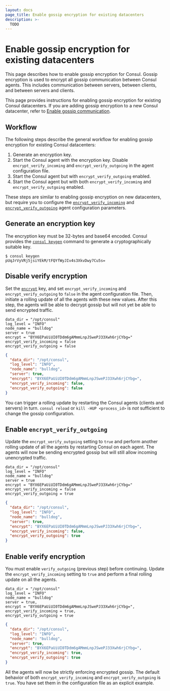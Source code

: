 ```yaml
---
layout: docs
page_title: Enable gossip encryption for existing datacenters
description: >-
  TODO
---
```


# Enable gossip encryption for existing datacenters

This page describes how to enable gossip encryption for Consul. Gossip encryption is used to encrypt all gossip communication between Consul agents. This includes communication between servers, between clients, and between servers and clients.

This page provides instructions for enabling gossip encryption for existing Consul datacenters. If you are adding gossip encryption to a new Consul datacenter, refer to [Enable gossip communication](/consul/docs/secure-consul/encryption/gossip/enable.mdx).

## Workflow

The following steps describe the general workflow for enabling gossip encryption for existing Consul datacenters:

1. Generate an encryption key.
1. Start the Consul agent with the encryption key. Disable `encrypt_verify_incoming` and `encrypt_verify_outgoing` in the agent configuration file.
1. Start the Consul agent but with `encrypt_verify_outgoing` enabled.
1. Start the Consul agent but with both `encrypt_verify_incoming` and `encrypt_verify_outgoing` enabled.

These steps are similar to enabling gossip encryption on new datacenters, but require you to configure the  [`encrypt_verify_incoming`](/consul/docs/agent/config/config-files#encrypt_verify_incoming) and [`encrypt_verify_outgoing`](/consul/docs/agent/config/config-files#encrypt_verify_outgoing) agent configuration parameters.

## Generate an encryption key

The encryption key must be 32-bytes and base64 encoded. Consul provides the [`consul keygen`](/consul/commands/keygen) command to generate a cryptographically suitable key.

```shell-session
$ consul keygen
pUqJrVyVRj5jsiYEkM/tFQYfWyJIv4s3XkvDwy7Cu5s=
```

## Disable verify encryption

Set the [`encrypt`](/consul/docs/agent/config/config-files#_encrypt) key, and set `encrypt_verify_incoming` and `encrypt_verify_outgoing` to `false`  in the agent configuration file. Then, initiate a rolling update of all the agents with these new values. After this step, the agents will be able to decrypt gossip but will not yet be able to send encrypted traffic.

<CodeTabs>
<CodeBlockConfig filename="/etc/consul.d/consul.hcl" highlight="5-7">

```hcl
data_dir = "/opt/consul"
log_level = "INFO"
node_name = "bulldog"
server = true
encrypt = "BYX6EPaUiUI0TDdm6gAMmmLnpJSwePJ33Xwh6rjCYbg="
encrypt_verify_incoming = false
encrypt_verify_outgoing = false
```

</CodeBlockConfig>
<CodeBlockConfig filename="/etc/consul.d/consul.json" highlight="6-8">

```json
{
  "data_dir": "/opt/consul",
  "log_level": "INFO",
  "node_name": "bulldog",
  "server": true,
  "encrypt": "BYX6EPaUiUI0TDdm6gAMmmLnpJSwePJ33Xwh6rjCYbg=",
  "encrypt_verify_incoming": false,
  "encrypt_verify_outgoing": false
}
```

</CodeBlockConfig>
</CodeTabs>

You can trigger a rolling update by restarting the Consul agents (clients and servers) in turn. `consul reload` or `kill -HUP <process_id>` is _not_ sufficient to change the gossip configuration.

## Enable `encrypt_verify_outgoing`

Update the `encrypt_verify_outgoing` setting to `true` and perform another rolling update of all the agents by restarting Consul on each agent. The agents will now be sending encrypted gossip but will still allow incoming unencrypted traffic.

<CodeTabs>
<CodeBlockConfig filename="/etc/consul.d/consul.hcl" highlight="7">

```hcl
data_dir = "/opt/consul"
log_level = "INFO"
node_name = "bulldog"
server = true
encrypt = "BYX6EPaUiUI0TDdm6gAMmmLnpJSwePJ33Xwh6rjCYbg="
encrypt_verify_incoming = false
encrypt_verify_outgoing = true
```

</CodeBlockConfig>
<CodeBlockConfig filename="/etc/consul.d/consul.json" highlight="8">

```json
{
  "data_dir": "/opt/consul",
  "log_level": "INFO",
  "node_name": "bulldog",
  "server": true,
  "encrypt": "BYX6EPaUiUI0TDdm6gAMmmLnpJSwePJ33Xwh6rjCYbg=",
  "encrypt_verify_incoming": false,
  "encrypt_verify_outgoing": true
}
```

</CodeBlockConfig>
</CodeTabs>

## Enable verify encryption

You must enable `verify_outgoing` (previous step) before continuing. Update the `encrypt_verify_incoming` setting to `true` and perform a final rolling update on all the agents.

<CodeTabs>
<CodeBlockConfig filename="/etc/consul.d/consul.hcl" highlight="6">

```hcl
data_dir = "/opt/consul"
log_level = "INFO"
node_name = "bulldog"
server = true,
encrypt = "BYX6EPaUiUI0TDdm6gAMmmLnpJSwePJ33Xwh6rjCYbg=",
encrypt_verify_incoming = true,
encrypt_verify_outgoing = true
```

</CodeBlockConfig>
<CodeBlockConfig filename="/etc/consul.d/consul.json" highlight="7">

```json
{
  "data_dir": "/opt/consul",
  "log_level": "INFO",
  "node_name": "bulldog",
  "server": true,
  "encrypt": "BYX6EPaUiUI0TDdm6gAMmmLnpJSwePJ33Xwh6rjCYbg=",
  "encrypt_verify_incoming": true,
  "encrypt_verify_outgoing": true
}
```

</CodeBlockConfig>
</CodeTabs>

All the agents will now be strictly enforcing encrypted gossip. The default behavior of both `encrypt_verify_incoming` and `encrypt_verify_outgoing` is `true`. You have set them in the configuration file as an explicit example.